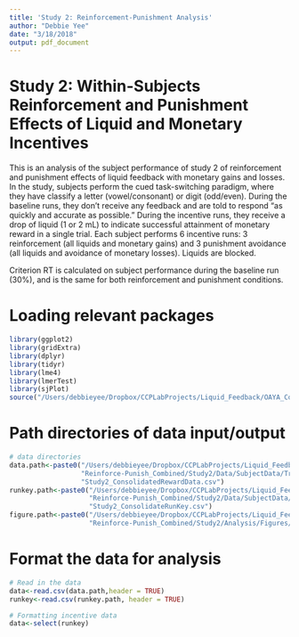 ```yaml
---
title: 'Study 2: Reinforcement-Punishment Analysis'
author: "Debbie Yee"
date: "3/18/2018"
output: pdf_document
---
```


# Study 2: Within-Subjects Reinforcement and Punishment Effects of Liquid and Monetary Incentives
This is an analysis of the subject performance of study 2 of reinforcement and punishment effects of liquid feedback with monetary gains and losses. In the study, subjects perform the cued task-switching paradigm, where they have classify a letter (vowel/consonant) or digit (odd/even). During the baseline runs, they don't receive any feedback and are told to respond "as quickly and accurate as possible." During the incentive runs, they receive a drop of liquid (1 or 2 mL) to indicate successful attainment of monetary reward in a single trial. Each subject performs 6 incentive runs: 3 reinforcement (all liquids and monetary gains) and 3 punishment avoidance (all liquids and avoidance of monetary losses). Liquids are blocked. \newline

Criterion RT is calculated on subject performance during the baseline run (30%), and is the same for both reinforcement and punishment conditions.

# Loading relevant packages
```r
library(ggplot2)
library(gridExtra)
library(dplyr)
library(tidyr)
library(lme4)
library(lmerTest)
library(sjPlot)
source("/Users/debbieyee/Dropbox/CCPLabProjects/Liquid_Feedback/OAYA_Combined/Analysis/Yee/summarySEwithin2.R")
```

# Path directories of data input/output
```r
# data directories
data.path<-paste0("/Users/debbieyee/Dropbox/CCPLabProjects/Liquid_Feedback/",
                  "Reinforce-Punish_Combined/Study2/Data/SubjectData/TrimmedData/",
                  "Study2_ConsolidatedRewardData.csv")
runkey.path<-paste0("/Users/debbieyee/Dropbox/CCPLabProjects/Liquid_Feedback/",
                    "Reinforce-Punish_Combined/Study2/Data/SubjectData/TrimmedData/",
                    "Study2_ConsolidateRunKey.csv")
figure.path<-paste0("/Users/debbieyee/Dropbox/CCPLabProjects/Liquid_Feedback/",
                    "Reinforce-Punish_Combined/Study2/Analysis/Figures/")
```

# Format the data for analysis
```r
# Read in the data
data<-read.csv(data.path,header = TRUE)
runkey<-read.csv(runkey.path, header = TRUE) 

# Formatting incentive data
data<-select(runkey) 
```

